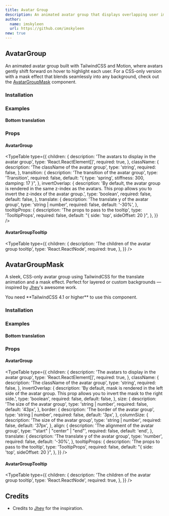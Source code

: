 ```yaml
---
title: Avatar Group
description: An animated avatar group that displays overlapping user images and smoothly shifts each avatar forward on hover to highlight it.
author:
  name: imskyleen
  url: https://github.com/imskyleen
new: true
---
```


## AvatarGroup

An animated avatar group built with TailwindCSS and Motion, where avatars gently shift forward on hover to highlight each user.
For a CSS-only version with a mask effect that blends seamlessly into any background, check out the [AvatarGroupMask](#avatargroupmask) component.

<ComponentPreview name="avatar-group-demo" />

### Installation

<ComponentInstallation name="avatar-group" />

### Examples

#### Bottom translation

<ComponentPreview name="avatar-group-bottom-demo" />

### Props

#### AvatarGroup

<TypeTable
  type={{
    children: {
      description: 'The avatars to display in the avatar group',
      type: 'React.ReactElement[]',
      required: true,
    },
    className: {
      description: 'The className of the avatar group',
      type: 'string',
      required: false,
    },
    transition: {
      description: 'The transition of the avatar group',
      type: 'Transition',
      required: false,
      default: "{ type: 'spring', stiffness: 300, damping: 17 }",
    },
    invertOverlap: {
      description:
        'By default, the avatar group is rendered in the same z-index as the avatars. This prop allows you to invert the z-index of the avatar group.',
      type: 'boolean',
      required: false,
      default: false,
    },
    translate: {
      description: 'The translate y of the avatar group',
      type: 'string | number',
      required: false,
      default: '-30%',
    },
    tooltipProps: {
      description: 'The props to pass to the tooltip',
      type: 'TooltipProps',
      required: false,
      default: "{ side: 'top', sideOffset: 20 }",
    },
  }}
/>

#### AvatarGroupTooltip

<TypeTable
  type={{
    children: {
      description: 'The children of the avatar group tooltip',
      type: 'React.ReactNode',
      required: true,
    },
  }}
/>

## AvatarGroupMask

A sleek, CSS-only avatar group using TailwindCSS for the translate animation and a mask effect. Perfect for layered or custom backgrounds — inspired by [Jhey](https://codepen.io/jh3y/pen/yyLmmMW)'s awesome work.

<Callout type="warn">
  You need **TailwindCSS 4.1 or higher** to use this component.
</Callout>

<ComponentPreview name="avatar-group-mask-demo" />

### Installation

<ComponentInstallation name="avatar-group-mask" />

### Examples

#### Bottom translation

<ComponentPreview name="avatar-group-mask-bottom-demo" />

### Props

#### AvatarGroup

<TypeTable
  type={{
    children: {
      description: 'The avatars to display in the avatar group',
      type: 'React.ReactElement[]',
      required: true,
    },
    className: {
      description: 'The className of the avatar group',
      type: 'string',
      required: false,
    },
    invertOverlap: {
      description:
        'By default, mask is rendered in the left side of the avatar group. This prop allows you to invert the mask to the right side.',
      type: 'boolean',
      required: false,
      default: false,
    },
    size: {
      description: 'The size of the avatar group',
      type: 'string | number',
      required: false,
      default: '43px',
    },
    border: {
      description: 'The border of the avatar group',
      type: 'string | number',
      required: false,
      default: '3px',
    },
    columnSize: {
      description: 'The size of the avatar group',
      type: 'string | number',
      required: false,
      default: '37px',
    },
    align: {
      description: 'The alignment of the avatar group',
      type: '"start" | "center" | "end"',
      required: false,
      default: 'end',
    },
    translate: {
      description: 'The translate y of the avatar group',
      type: 'number',
      required: false,
      default: '-30%',
    },
    tooltipProps: {
      description: 'The props to pass to the tooltip',
      type: 'TooltipProps',
      required: false,
      default: "{ side: 'top', sideOffset: 20 }",
    },
  }}
/>

#### AvatarGroupTooltip

<TypeTable
  type={{
    children: {
      description: 'The children of the avatar group tooltip',
      type: 'React.ReactNode',
      required: true,
    },
  }}
/>

## Credits

- Credits to [Jhey](https://codepen.io/jh3y/pen/yyLmmMW) for the inspiration.
